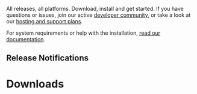 ---
---

All releases, all platforms. Download, install and get started. If you have questions or issues, join our active [developer community](/community), or take a look at our [hosting and support plans](/pricing).

For system requirements or help with the installation, [read our documentation](/docs).

## Release Notifications

<ReleaseNotification />

# Downloads